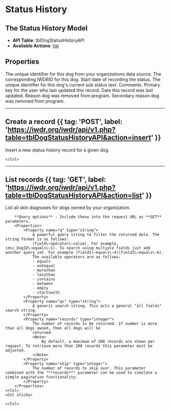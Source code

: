 
# Status History

## The Status History Model
- **API Table**: tblDogStatusHistoryAPI
- **Available Actions**: [list](#list-records)

## Properties

<Properties>
    <Property name="local_dog_id" type="integer" required>
        The unique identifier for this dog from your organizations data source.
    </Property>
    <Property name="dsc_DogID" type="integer" required>
        The corresponding IWDRID for this dog.
    </Property>
    <Property name="dsc_DateBeginNewStatus" type="datetime">
        Start date of recording the status.
    </Property>
    <Property name="dsc_SubStatusCode" type="integer">
        The unique identifier for this dog's current sub status text.
        <SubStatusDataTable />
    </Property>
    <Property name="dsc_Comments" type="string">
        Comments.
    </Property>
    <Property name="dsc_UserIDLast" type="integer">
        Primary key for the user who last updated this record.
    </Property>
    <Property name="dsc_LastUpdated" type="datetime">
        Date this record was last updated.
    </Property>
    <Property name="dog_EndReasonCode" type="integer">
        Reason dog was removed from program.
        <EndReasonCodeDataTable />
    </Property>
    <Property name="dog_EndReasonCodeSecondary" type="integer">
        Secondary reason dog was removed from program.
        <EndReasonCodeDataTable />
    </Property>
</Properties>

---

## Create a record {{ tag: 'POST', label: 'https://iwdr.org/iwdr/api/v1.php?table=tblDogStatusHistoryAPI&action=insert' }}

<Row>
    <Col>
        Insert a new status history record for a given dog.
    </Col>
    <Col sticky>

    </Col>
</Row>

---

## List records {{ tag: 'GET', label: 'https://iwdr.org/iwdr/api/v1.php?table=tblDogStatusHistoryAPI&action=list' }}

<Row>
    <Col>
        List all skin diagnoses for dogs owned by your organization.

        **Query options** - Include these into the request URL as **GET** parameters.
        <Properties>
            <Property name="q" type="string">
                A powerful query string to filter the returned data. The string format is as follows:
                (field\~operator\~value). For example, (dsc_DogID\~equals\~1). To search using multiple fields just add another query set. For example (field1\~equals\~4)(field2\~equals\~6).
                The available operators are as follows:
                - equals
                - notequal
                - morethan
                - lessthan
                - contains
                - between
                - empty
                - startswith
            </Property>
            <Property name="qs" type="string">
                A generic search string. This acts a general "all fields" search string.
            </Property>
            <Property name="records" type="integer">
                The number of records to be returned. If number is more than all dogs owned, then all dogs will be
                returned.
                <Note>
                    By default, a maximum of 200 records are shown per request. To retrieve more than 200 records this parameter must be adjusted.
                </Note>
            </Property>
            <Property name="skip" type="integer">
                The number of records to skip over. This parameter combined with the "**records**" parameter can be used to simulate a simple pagination functionality.
            </Property>
        </Properties>
    </Col>
    <Col sticky>

    </Col>
</Row>